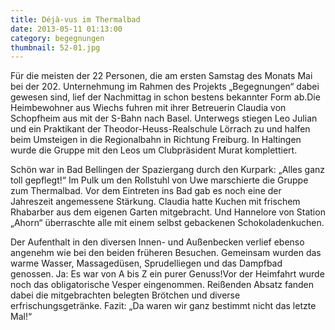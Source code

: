 ```yaml
---
title: Déjà-vus im Thermalbad
date: 2013-05-11 01:13:00
category: begegnungen
thumbnail: 52-01.jpg
---
```


Für die meisten der 22 Personen, die am ersten Samstag des Monats Mai bei der 202. Unternehmung im Rahmen des Projekts „Begegnungen“ dabei gewesen sind, lief der Nachmittag in schon bestens bekannter Form ab.Die Heimbewohner aus Wiechs fuhren mit ihrer Betreuerin Claudia von Schopfheim aus mit der S-Bahn nach Basel. Unterwegs stiegen Leo Julian und ein Praktikant der Theodor-Heuss-Realschule Lörrach zu und halfen beim Umsteigen in die Regionalbahn in Richtung Freiburg. In Haltingen wurde die Gruppe mit den Leos um Clubpräsident Murat komplettiert.

Schön war in Bad Bellingen der Spaziergang durch den Kurpark: „Alles ganz toll gepflegt!“ Im Pulk um den Rollstuhl von Uwe marschierte die Gruppe zum Thermalbad. Vor dem Eintreten ins Bad gab es noch eine der Jahreszeit angemessene Stärkung. Claudia hatte Kuchen mit frischem Rhabarber aus dem eigenen Garten mitgebracht. Und Hannelore von Station „Ahorn“ überraschte alle mit einem selbst gebackenen Schokoladenkuchen.

Der Aufenthalt in den diversen Innen- und Außenbecken verlief ebenso angenehm wie bei den beiden früheren Besuchen. Gemeinsam wurden das warme Wasser, Massagedüsen, Sprudelliegen und das Dampfbad genossen. Ja: Es war von A bis Z ein purer Genuss!Vor der Heimfahrt wurde noch das obligatorische Vesper eingenommen. Reißenden Absatz fanden dabei die mitgebrachten belegten Brötchen und diverse erfrischungsgetränke.
Fazit: „Da waren wir ganz bestimmt nicht das letzte Mal!“
